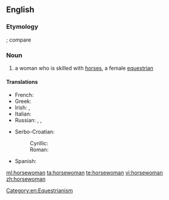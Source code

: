 ==English==

===Etymology===
{{compound|horse|woman}}; compare {{term|horseman}}

===Noun===
{{en-noun|horsewomen}}

# a woman who is skilled with [[horse]]s, a female [[equestrian]]

====Translations====
{{trans-top|a female equestrian}}
* French: {{t|fr|écuyère|f}}
* Greek: {{t|el|αναβάτρια|f|tr=anavátria|sc=Grek}}
* Irish: {{t|ga|baneachlach|m}}, {{t|ga|banmharcach|m}}
* Italian: {{t|it|amazzone|f}}
* Russian: {{t+|ru|всадница|f|tr=vsádnica|sc=Cyrl}}, {{t+|ru|наездница|f|tr=najézdnica|sc=Cyrl}}, {{t|ru|амазонка|f|tr=amazónka|alt=амазо́нка|sc=Cyrl}}
{{trans-mid}}
* Serbo-Croatian:
*: Cyrillic: {{t|sh|jahačica|f|alt=jahàčica|sc=Cyrl}}
*: Roman: {{t|sh|јахачица|f|alt=јаха̀чица}}
* Spanish: {{t|es|jinete|m|f}}
{{trans-bottom}}

[[Category:en:Equestrianism]]

[[ml:horsewoman]]
[[ta:horsewoman]]
[[te:horsewoman]]
[[vi:horsewoman]]
[[zh:horsewoman]]